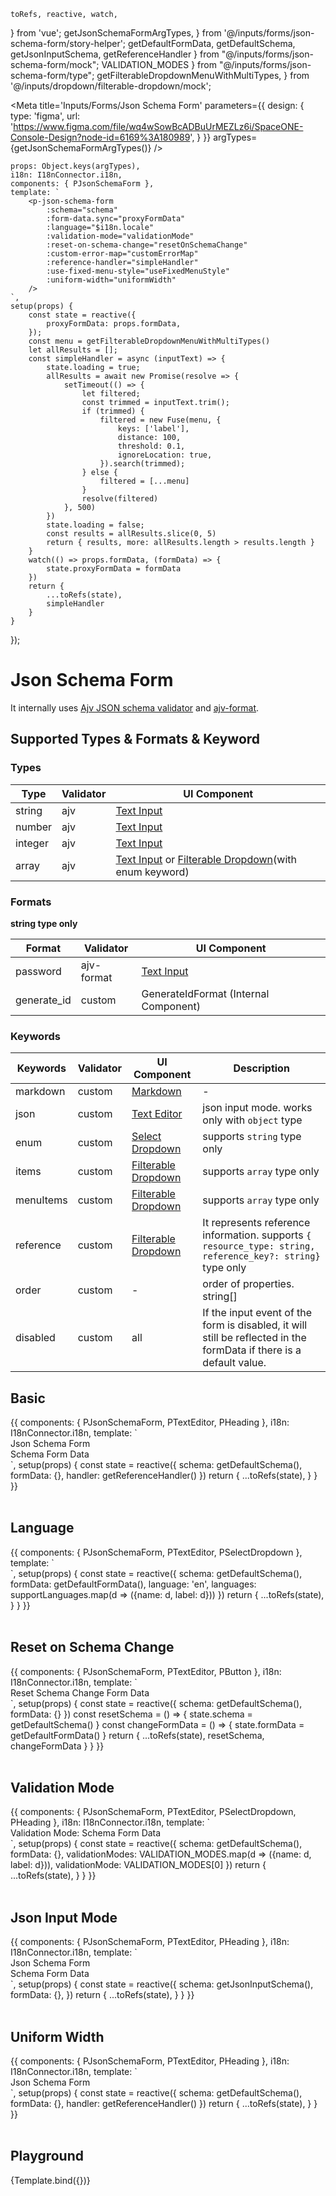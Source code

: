     toRefs, reactive, watch,
} from 'vue';
    getJsonSchemaFormArgTypes,
} from '@/inputs/forms/json-schema-form/story-helper';
    getDefaultFormData, getDefaultSchema, getJsonInputSchema, getReferenceHandler
} from "@/inputs/forms/json-schema-form/mock";
    VALIDATION_MODES
} from "@/inputs/forms/json-schema-form/type";
    getFilterableDropdownMenuWithMultiTypes,
} from '@/inputs/dropdown/filterable-dropdown/mock';


<Meta title='Inputs/Forms/Json Schema Form' parameters={{
    design: {
        type: 'figma',
        url: 'https://www.figma.com/file/wq4wSowBcADBuUrMEZLz6i/SpaceONE-Console-Design?node-id=6169%3A180989',
    }
}} argTypes={getJsonSchemaFormArgTypes()} />

    props: Object.keys(argTypes),
    i18n: I18nConnector.i18n,
    components: { PJsonSchemaForm },
    template: `
        <p-json-schema-form
            :schema="schema"
            :form-data.sync="proxyFormData"
            :language="$i18n.locale"
            :validation-mode="validationMode"
            :reset-on-schema-change="resetOnSchemaChange"
            :custom-error-map="customErrorMap"
            :reference-handler="simpleHandler"
            :use-fixed-menu-style="useFixedMenuStyle"
            :uniform-width="uniformWidth"
        />
    `,
    setup(props) {
        const state = reactive({
            proxyFormData: props.formData,
        });
        const menu = getFilterableDropdownMenuWithMultiTypes()
        let allResults = [];
        const simpleHandler = async (inputText) => {
            state.loading = true;
            allResults = await new Promise(resolve => {
                setTimeout(() => {
                    let filtered;
                    const trimmed = inputText.trim();
                    if (trimmed) {
                        filtered = new Fuse(menu, {
                            keys: ['label'],
                            distance: 100,
                            threshold: 0.1,
                            ignoreLocation: true,
                        }).search(trimmed);
                    } else {
                        filtered = [...menu]
                    }
                    resolve(filtered)
                }, 500)
            })
            state.loading = false;
            const results = allResults.slice(0, 5)
            return { results, more: allResults.length > results.length }
        }
        watch(() => props.formData, (formData) => {
            state.proxyFormData = formData
        })
        return {
            ...toRefs(state),
            simpleHandler
        }
    }
});


# Json Schema Form

It internally uses [Ajv JSON schema validator](https://ajv.js.org/) and [ajv-format](https://www.npmjs.com/package/ajv-formats).


## Supported Types & Formats & Keyword


### Types
|Type|Validator|UI Component|
|-|-|-|
|string|ajv|[Text Input](?path=/docs/inputs-input--basic)|
|number|ajv|[Text Input](?path=/docs/inputs-input--basic)|
|integer|ajv|[Text Input](?path=/docs/inputs-input--basic)|
|array|ajv|[Text Input](?path=/docs/inputs-input--basic) or [Filterable Dropdown](?path=/docs/inputs-dropdown-filterable-dropdown--basic)(with enum keyword)||

### Formats
**string type only**

|Format|Validator|UI Component|
|-|-|-|
|password|ajv-format|[Text Input](?path=/docs/inputs-input--basic)|
|generate_id|custom|GenerateIdFormat (Internal Component)|

### Keywords
|Keywords|Validator|UI Component|Description|
|-|-|-|-|
|markdown|custom|[Markdown](?path=/docs/data-display-markdown--string-markdown)|-|
|json|custom|[Text Editor](?path=/docs/inputs-text-editor--basic)|json input mode. works only with `object` type|
|enum|custom|[Select Dropdown](?path=/docs/inputs-dropdown-select-dropdown--basic)|supports `string` type only|
|items|custom|[Filterable Dropdown](?path=/docs/inputs-dropdown-filterable-dropdown--basic)|supports `array` type only|
|menuItems|custom|[Filterable Dropdown](?path=/docs/inputs-dropdown-filterable-dropdown--basic)|supports `array` type only|
|reference|custom|[Filterable Dropdown](?path=/docs/inputs-dropdown-filterable-dropdown--basic)|It represents reference information. supports `{ resource_type: string, reference_key?: string}` type only|
|order|custom|-|order of properties. string[]|
|disabled|custom|all|If the input event of the form is disabled, it will still be reflected in the formData if there is a default value.|














## Basic

<Canvas>
    <Story name="Basic" >
        {{
            components: { PJsonSchemaForm, PTextEditor, PHeading },
            i18n: I18nConnector.i18n,
            template: `
                <div class="flex gap-4">
                <div class="bg-blue-100 p-4">
                    <p-heading>Json Schema Form</p-heading>
                    <p-json-schema-form :schema="schema"
                                        :form-data.sync="formData"
                                        :language="$i18n.locale"
                                        :reference-handler="handler"
                    />
                </div>
                <div class="bg-coral-100 p-4">
                    <p-heading>Schema</p-heading>
                    <p-text-editor :code="JSON.stringify(schema, null, 2)"
                                   mode="readOnly"
                                   folded
                                   style="height: auto"
                    />
                    <p-heading>Form Data</p-heading>
                    <p-text-editor :code="JSON.stringify(formData, null, 2)"
                                   mode="readOnly"
                                   style="height: auto"
                    />
                </div>
                </div>
            `,
            setup(props) {
                const state = reactive({
                    schema: getDefaultSchema(),
                    formData: {},
                    handler: getReferenceHandler()
                })
                return {
                    ...toRefs(state),
                }
            }
        }}
    </Story>
</Canvas>

<br/>
<br/>

## Language

<Canvas>
    <Story name="Language" >
        {{
            components: { PJsonSchemaForm, PTextEditor, PSelectDropdown },
            template: `
                <div class="flex gap-4">
                <p-json-schema-form
                    :schema="schema"
                    :form-data="formData"
                    :language="language"
                />
                <div>
                    <p-select-dropdown class="mb-4"
                                       :selected="language" :menu="languages" />
                    <p-text-editor :code="JSON.stringify(schema, null, 2)"
                                   mode="readOnly"
                                   folded
                    />
                </div>
                </div>
            `,
            setup(props) {
                const state = reactive({
                    schema: getDefaultSchema(),
                    formData: getDefaultFormData(),
                    language: 'en',
                    languages: supportLanguages.map(d => ({name: d, label: d}))
                })
                return {
                    ...toRefs(state),
                }
            }
        }}
    </Story>
</Canvas>

<br/>
<br/>


## Reset on Schema Change

<Canvas>
    <Story name="Reset on Schema Change" >
        {{
            components: { PJsonSchemaForm, PTextEditor, PButton },
            i18n: I18nConnector.i18n,
            template: `
                <div class="flex gap-4">
                <p-json-schema-form
                    :schema="schema"
                    :form-data="formData"
                    :language="$i18n.locale"
                />
                <div>
                    <p-button class="mb-4"
                              @click="resetSchema">Reset Schema</p-button>
                    <p-button style-type="highlight"
                              class="mb-4"
                              @click="changeFormData">Change Form Data</p-button>
                    <p-text-editor :code="JSON.stringify(schema, null, 2)"
                                   mode="readOnly"
                                   folded
                    />
                </div>
                </div>
            `,
            setup(props) {
                const state = reactive({
                    schema: getDefaultSchema(),
                    formData: {}
                })
                const resetSchema = () => {
                    state.schema = getDefaultSchema()
                }
                const changeFormData = () => {
                    state.formData = getDefaultFormData()
                }
                return {
                    ...toRefs(state),
                    resetSchema,
                    changeFormData
                }
            }
        }}
    </Story>
</Canvas>

<br/>
<br/>

## Validation Mode

<Canvas>
    <Story name="Validation Mode" >
        {{
            components: { PJsonSchemaForm, PTextEditor, PSelectDropdown, PHeading },
            i18n: I18nConnector.i18n,
            template: `
                <div class="flex gap-4">
                <p-json-schema-form
                    :schema="schema"
                    :form-data.sync="formData"
                    :validation-mode="validationMode"
                    :language="$i18n.locale"
                />
                <div>
                    <span class="font-lg font-bold mb-2">Validation Mode: </span>
                    <p-select-dropdown class="mb-4"
                                       :selected="validationMode" :menu="validationModes" />
                    <p-heading>Schema</p-heading>
                    <p-text-editor :code="JSON.stringify(schema, null, 2)"
                                   mode="readOnly"
                                   folded
                    />
                    <p-heading>Form Data</p-heading>
                    <p-text-editor :code="JSON.stringify(formData, null, 2)"
                                   mode="readOnly"
                                   style="height: auto"
                    />
                </div>
                </div>
            `,
            setup(props) {
                const state = reactive({
                    schema: getDefaultSchema(),
                    formData: {},
                    validationModes: VALIDATION_MODES.map(d => ({name: d, label: d})),
                    validationMode: VALIDATION_MODES[0]
                })
                return {
                    ...toRefs(state),
                }
            }
        }}
    </Story>
</Canvas>

<br/>
<br/>

## Json Input Mode

<Canvas>
    <Story name="Json Input Mode" >
        {{
            components: { PJsonSchemaForm, PTextEditor, PHeading },
            i18n: I18nConnector.i18n,
            template: `
                <div class="grid gap-4 grid-cols-12">
                <div class="col-span-6 bg-blue-100 p-4">
                    <p-heading>Json Schema Form</p-heading>
                    <p-json-schema-form :schema="schema"
                                        :form-data.sync="formData"
                                        :language="$i18n.locale"
                    />
                </div>
                <div class="col-span-6 bg-coral-100 p-4">
                    <p-heading>Schema</p-heading>
                    <p-text-editor :code="JSON.stringify(schema, null, 2)"
                                   mode="readOnly"
                                   folded
                                   style="height: auto"
                    />
                    <p-heading>Form Data</p-heading>
                    <p-text-editor :code="JSON.stringify(formData, null, 2)"
                                   mode="readOnly"
                                   style="height: auto"
                    />
                </div>
                </div>
            `,
            setup(props) {
                const state = reactive({
                    schema: getJsonInputSchema(),
                    formData: {},
                })
                return {
                    ...toRefs(state),
                }
            }
        }}
    </Story>
</Canvas>

<br/>
<br/>


## Uniform Width

<Canvas>
    <Story name="Uniform Width" >
        {{
            components: { PJsonSchemaForm, PTextEditor, PHeading },
            i18n: I18nConnector.i18n,
            template: `
                <div class="flex gap-4">
                <div class="bg-blue-100 p-4">
                    <p-heading>Json Schema Form</p-heading>
                    <p-json-schema-form :schema="schema"
                                        :form-data.sync="formData"
                                        :language="$i18n.locale"
                                        :reference-handler="handler"
                                        uniform-width
                                        style="width: 100%"
                    />
                </div>
                </div>
            `,
            setup(props) {
                const state = reactive({
                    schema: getDefaultSchema(),
                    formData: {},
                    handler: getReferenceHandler()
                })
                return {
                    ...toRefs(state),
                }
            }
        }}
    </Story>
</Canvas>

<br/>
<br/>

## Playground

<Canvas>
    <Story name="Playground">
        {Template.bind({})}
    </Story>
</Canvas>

<ArgsTable story="Playground"/>

